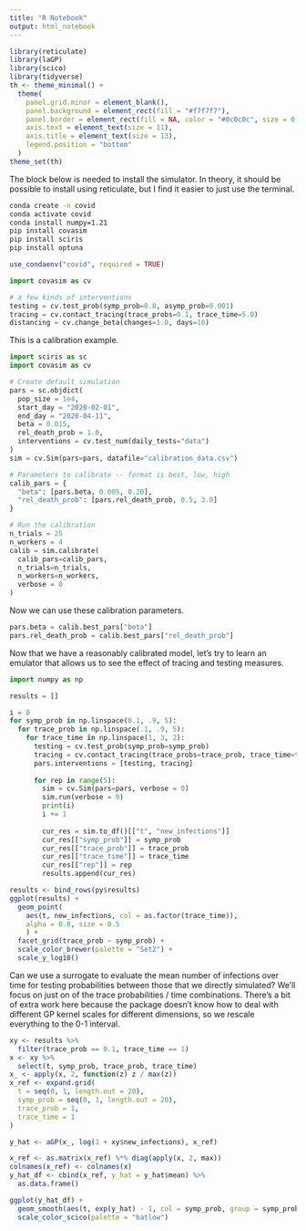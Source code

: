 ```yaml
---
title: "R Notebook"
output: html_notebook
---
```


```r
library(reticulate)
library(laGP)
library(scico)
library(tidyverse)
th <- theme_minimal() + 
  theme(
    panel.grid.minor = element_blank(),
    panel.background = element_rect(fill = "#f7f7f7"),
    panel.border = element_rect(fill = NA, color = "#0c0c0c", size = 0.6),
    axis.text = element_text(size = 11),
    axis.title = element_text(size = 13),
    legend.position = "bottom"
  )
theme_set(th)
```

The block below is needed to install the simulator. In theory, it should be
possible to install using reticulate, but I find it easier to just use the
terminal.

```sh
conda create -n covid
conda activate covid
conda install numpy=1.21
pip install covasim
pip install sciris
pip install optuna
```

```r
use_condaenv("covid", required = TRUE)
```

```python
import covasim as cv

# a few kinds of interventions
testing = cv.test_prob(symp_prob=0.8, asymp_prob=0.001)
tracing = cv.contact_tracing(trace_probs=0.1, trace_time=5.0)
distancing = cv.change_beta(changes=1.0, days=10)
```

This is a calibration example.

```python
import sciris as sc
import covasim as cv

# Create default simulation
pars = sc.objdict(
  pop_size = 1e4,
  start_day = "2020-02-01",
  end_day = "2020-04-11",
  beta = 0.015,
  rel_death_prob = 1.0,
  interventions = cv.test_num(daily_tests="data")
)
sim = cv.Sim(pars=pars, datafile="calibration_data.csv")

# Parameters to calibrate -- format is best, low, high
calib_pars = {
  "beta": [pars.beta, 0.005, 0.20],
  "rel_death_prob": [pars.rel_death_prob, 0.5, 3.0]
}

# Run the calibration
n_trials = 25
n_workers = 4
calib = sim.calibrate(
  calib_pars=calib_pars, 
  n_trials=n_trials, 
  n_workers=n_workers, 
  verbose = 0
)
```

Now we can use these calibration parameters.

```python
pars.beta = calib.best_pars["beta"]
pars.rel_death_prob = calib.best_pars["rel_death_prob"]
```

Now that we have a reasonably calibrated model, let's try to learn an emulator
that allows us to see the effect of tracing and testing measures.

```python
import numpy as np

results = []

i = 0
for symp_prob in np.linspace(0.1, .9, 5):
  for trace_prob in np.linspace(.1, .9, 5):
    for trace_time in np.linspace(1, 3, 2):
      testing = cv.test_prob(symp_prob=symp_prob)
      tracing = cv.contact_tracing(trace_probs=trace_prob, trace_time=trace_time)
      pars.interventions = [testing, tracing]
      
      for rep in range(5):
        sim = cv.Sim(pars=pars, verbose = 0)
        sim.run(verbose = 0)
        print(i)
        i += 1
        
        cur_res = sim.to_df()[["t", "new_infections"]]
        cur_res[["symp_prob"]] = symp_prob
        cur_res[["trace_prob"]] = trace_prob
        cur_res[["trace_time"]] = trace_time
        cur_res[["rep"]] = rep
        results.append(cur_res)
```

```r
results <- bind_rows(py$results)
ggplot(results) +
  geom_point(
    aes(t, new_infections, col = as.factor(trace_time)),
    alpha = 0.8, size = 0.5
    ) +
  facet_grid(trace_prob ~ symp_prob) +
  scale_color_brewer(palette = "Set2") +
  scale_y_log10()
```

Can we use a surrogate to evaluate the mean number of infections over time for
testing probabilities between those that we directly simulated? We'll focus on
just on of the trace probabilities / time combinations. There's a bit of extra
work here because the package doesn't know how to deal with different GP kernel
scales for different dimensions, so we rescale everything to the 0-1 interval.

```r
xy <- results %>%
  filter(trace_prob == 0.1, trace_time == 1)
x <- xy %>%
  select(t, symp_prob, trace_prob, trace_time)
x_ <- apply(x, 2, function(z) z / max(z))
x_ref <- expand.grid(
  t = seq(0, 1, length.out = 20),
  symp_prob = seq(0, 1, length.out = 20),
  trace_prob = 1,
  trace_time = 1
)

y_hat <- aGP(x_, log(1 + xy$new_infections), x_ref)
```

```r
x_ref <- as.matrix(x_ref) %*% diag(apply(x, 2, max))
colnames(x_ref) <- colnames(x)
y_hat_df <- cbind(x_ref, y_hat = y_hat$mean) %>%
  as.data.frame()
```

```r
ggplot(y_hat_df) +
  geom_smooth(aes(t, exp(y_hat) - 1, col = symp_prob, group = symp_prob), size = .5, se = F, span = 1) +
  scale_color_scico(palette = "batlow")
```
